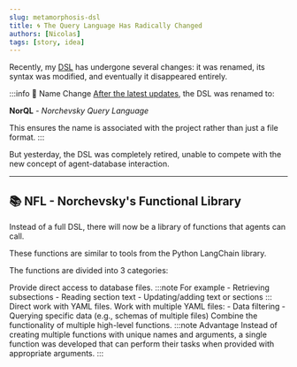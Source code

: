 ```yaml
---
slug: metamorphosis-dsl
title: 🌀 The Query Language Has Radically Changed
authors: [Nicolas]
tags: [story, idea]
---
```


Recently, my [DSL](/blog/about-my-dsl) has undergone several changes: it was renamed, its syntax was modified, and eventually it disappeared entirely.

<!-- truncate -->

:::info 🔄 Name Change
[After the latest updates](/blog/yql), the DSL was renamed to:

**NorQL** - *Norchevsky Query Language*

This ensures the name is associated with the project rather than just a file format.
:::

But yesterday, the DSL was completely retired, unable to compete with the new concept of agent-database interaction.

---

## 📚 NFL - Norchevsky's Functional Library
Instead of a full DSL, there will now be a library of functions that agents can call.

These functions are similar to tools from the Python LangChain library.

The functions are divided into 3 categories:


<Tabs>
  <TabItem value="1" label="Low-Level" default>
    Provide direct access to database files.
    :::note For example
    - Retrieving subsections
    - Reading section text
    - Updating/adding text or sections
    :::
    Direct work with YAML files.
  </TabItem>
  <TabItem value="2" label="High-Level">
    Work with multiple YAML files:
    - Data filtering
    - Querying specific data (e.g., schemas of multiple files)
  </TabItem>
  <TabItem value="3" label="🚀 Hyper-Functions">
    Combine the functionality of multiple high-level functions.
    :::note Advantage
    Instead of creating multiple functions with unique names and arguments, a single function was developed that can perform their tasks when provided with appropriate arguments.
    :::
  </TabItem>
</Tabs>